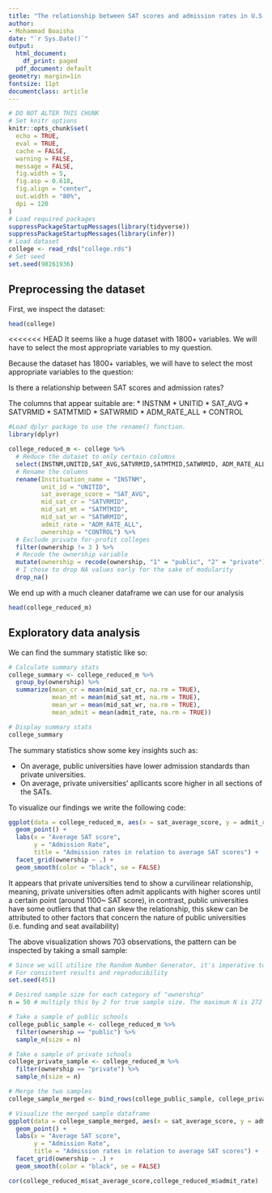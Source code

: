 ```yaml
---
title: "The relationship between SAT scores and admission rates in U.S. colleges"
author:
- Mohammad Boaisha
date: "`r Sys.Date()`"
output:
  html_document:
    df_print: paged
  pdf_document: default
geometry: margin=1in
fontsize: 11pt
documentclass: article
---
```


```r
# DO NOT ALTER THIS CHUNK
# Set knitr options
knitr::opts_chunk$set(
  echo = TRUE,
  eval = TRUE,
  cache = FALSE,
  warning = FALSE,
  message = FALSE,
  fig.width = 5,
  fig.asp = 0.618,
  fig.align = "center",
  out.width = "80%",
  dpi = 120
)
# Load required packages
suppressPackageStartupMessages(library(tidyverse))
suppressPackageStartupMessages(library(infer))
# Load dataset
college <- read_rds("college.rds")
# Set seed
set.seed(98261936)
```

## Preprocessing the dataset
First, we inspect the dataset:
```r
head(college)
```
<<<<<<< HEAD
It seems like a huge dataset with 1800+ variables. We will have to select the most appropriate variables to my question.


Because the dataset has 1800+ variables, we will have to select the most appropriate variables to the question:

Is there a relationship between SAT scores and admission rates?

The columns that appear suitable are:
* INSTNM
* UNITID
* SAT_AVG
* SATVRMID 
* SATMTMID 
* SATWRMID 
* ADM_RATE_ALL 
* CONTROL

```r
#Load dplyr package to use the rename() function.
library(dplyr)

college_reduced_m <- college %>% 
  # Reduce the dataset to only certain columns
  select(INSTNM,UNITID,SAT_AVG,SATVRMID,SATMTMID,SATWRMID, ADM_RATE_ALL,CONTROL) %>%
  # Rename the columns
  rename(Instituation_name = "INSTNM",
         unit_id = "UNITID",
         sat_average_score = "SAT_AVG",
         mid_sat_cr = "SATVRMID",
         mid_sat_mt = "SATMTMID",
         mid_sat_wr = "SATWRMID",
         admit_rate = "ADM_RATE_ALL",
         ownership = "CONTROL") %>%
  # Exclude private for-profit colleges
  filter(ownership != 3 ) %>%
  # Recode the ownership variable
  mutate(ownership = recode(ownership, "1" = "public", "2" = "private")) %>%
  # I chose to drop NA values early for the sake of modularity
  drop_na()


```

We end up with a much cleaner dataframe we can use for our analysis

```r
head(college_reduced_m)
```
## Exploratory data analysis

We can find the summary statistic like so:
```r
# Calculate summary stats
college_summary <- college_reduced_m %>%
  group_by(ownership) %>%
  summarize(mean_cr = mean(mid_sat_cr, na.rm = TRUE),
            mean_mt = mean(mid_sat_mt, na.rm = TRUE),
            mean_wr = mean(mid_sat_wr, na.rm = TRUE),
            mean_admit = mean(admit_rate, na.rm = TRUE))

# Display summary stats
college_summary

```

The summary statistics show some key insights such as:

* On average, public universities have lower admission standards than private universities.
* On average, private universities' apllicants score higher in all sections of the SATs.

To visualize our findings we write the following code: 

```r
ggplot(data = college_reduced_m, aes(x = sat_average_score, y = admit_rate, color = ownership)) +
  geom_point() +
  labs(x = "Average SAT score",
       y = "Admission Rate",
       title = "Admission rates in relation to average SAT scores") +
  facet_grid(ownership ~ .) +
  geom_smooth(color = "black", se = FALSE)
```
It appears that private universities tend to show a curvilinear relationship, meaning, private universities often admit applicants with higher scores until a certain point (around 1100~ SAT score), in contrast, public universities have some outliers that that can skew the relationship, this skew can be attributed to other factors that concern the nature of public universities (i.e. funding and seat availability)


The above visualization shows 703 observations, the pattern can be inspected by taking a small sample:

```r

# Since we will utilize the Random Number Generator, it's imperative to set a seed ID
# For consistent results and reproducibility
set.seed(451)

# Desired sample size for each category of "ownership"
n = 50 # multiply this by 2 for true sample size. The maximum N is 272

# Take a sample of public schools
college_public_sample <- college_reduced_m %>%
  filter(ownership == "public") %>%
  sample_n(size = n)

# Take a sample of private schools
college_private_sample <- college_reduced_m %>%
  filter(ownership == "private") %>%
  sample_n(size = n)

# Merge the two samples
college_sample_merged <- bind_rows(college_public_sample, college_private_sample)

# Visualize the merged sample dataframe
ggplot(data = college_sample_merged, aes(x = sat_average_score, y = admit_rate, color = ownership)) +
  geom_point() +
  labs(x = "Average SAT score",
       y = "Admission Rate",
       title = "Admission rates in relation to average SAT scores") +
  facet_grid(ownership ~ .) +
  geom_smooth(color = "black", se = FALSE)

```

```r
cor(college_reduced_m$sat_average_score,college_reduced_m$admit_rate)
```
